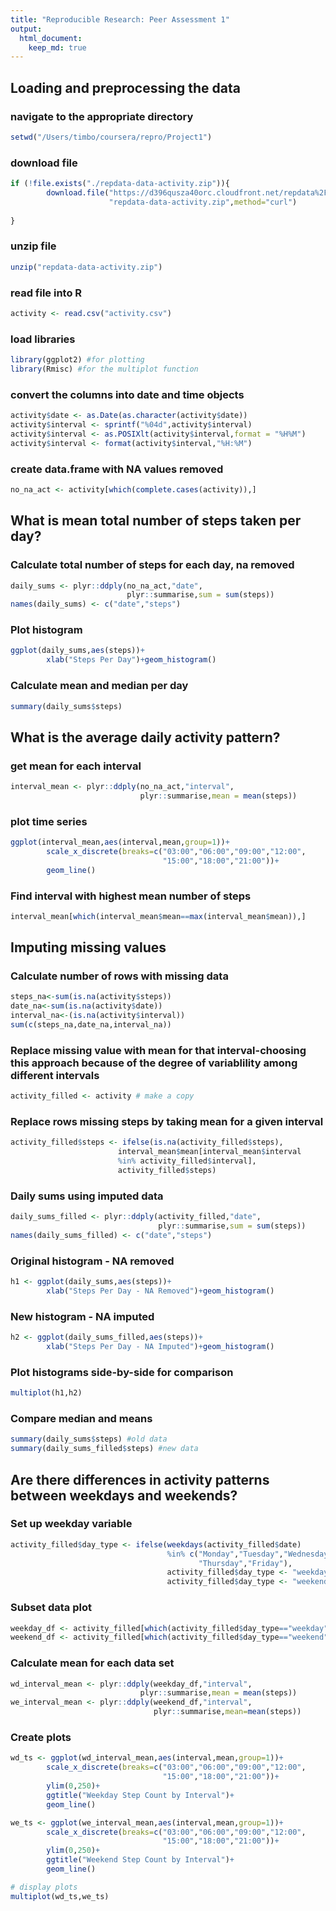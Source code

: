 ```yaml
---
title: "Reproducible Research: Peer Assessment 1"
output: 
  html_document:
    keep_md: true
---
```



## Loading and preprocessing the data
### navigate to the appropriate directory
```r
setwd("/Users/timbo/coursera/repro/Project1")
```

### download file
```r
if (!file.exists("./repdata-data-activity.zip")){
        download.file("https://d396qusza40orc.cloudfront.net/repdata%2Fdata%2Factivity.zip",
                      "repdata-data-activity.zip",method="curl")
        
}
```

### unzip file
```r
unzip("repdata-data-activity.zip")
```

### read file into R
```r
activity <- read.csv("activity.csv")
```

### load libraries
```r
library(ggplot2) #for plotting
library(Rmisc) #for the multiplot function
```

### convert the columns into date and time objects
```r
activity$date <- as.Date(as.character(activity$date))
activity$interval <- sprintf("%04d",activity$interval)
activity$interval <- as.POSIXlt(activity$interval,format = "%H%M")
activity$interval <- format(activity$interval,"%H:%M")
```

### create data.frame with NA values removed
```r
no_na_act <- activity[which(complete.cases(activity)),]
```

## What is mean total number of steps taken per day?
### Calculate total number of steps for each day, na removed
```r
daily_sums <- plyr::ddply(no_na_act,"date",
                          plyr::summarise,sum = sum(steps))
names(daily_sums) <- c("date","steps")
```

### Plot histogram
```r
ggplot(daily_sums,aes(steps))+
        xlab("Steps Per Day")+geom_histogram()
```

### Calculate mean and median per day
```r
summary(daily_sums$steps)
```

## What is the average daily activity pattern?
### get mean for each interval
```r
interval_mean <- plyr::ddply(no_na_act,"interval",
                             plyr::summarise,mean = mean(steps))
```

### plot time series
```r
ggplot(interval_mean,aes(interval,mean,group=1))+
        scale_x_discrete(breaks=c("03:00","06:00","09:00","12:00",
                                  "15:00","18:00","21:00"))+
        geom_line()
```

### Find interval with highest mean number of steps
```r
interval_mean[which(interval_mean$mean==max(interval_mean$mean)),]
```

## Imputing missing values
### Calculate number of rows with missing data
```r
steps_na<-sum(is.na(activity$steps))
date_na<-sum(is.na(activity$date))
interval_na<-(is.na(activity$interval))
sum(c(steps_na,date_na,interval_na))
```

### Replace missing value with mean for that interval-choosing this approach because of the degree of variablility among different intervals
```r
activity_filled <- activity # make a copy
```

### Replace rows missing steps by taking mean for a given interval
```r
activity_filled$steps <- ifelse(is.na(activity_filled$steps),
                        interval_mean$mean[interval_mean$interval
                        %in% activity_filled$interval],
                        activity_filled$steps)
```

### Daily sums using imputed data
```r
daily_sums_filled <- plyr::ddply(activity_filled,"date",
                                 plyr::summarise,sum = sum(steps))
names(daily_sums_filled) <- c("date","steps")
```

### Original histogram - NA removed
```r
h1 <- ggplot(daily_sums,aes(steps))+
        xlab("Steps Per Day - NA Removed")+geom_histogram()
```

### New histogram - NA imputed
```r
h2 <- ggplot(daily_sums_filled,aes(steps))+
        xlab("Steps Per Day - NA Imputed")+geom_histogram()
```

### Plot histograms side-by-side for comparison
```r
multiplot(h1,h2)
```

### Compare median and means
```r
summary(daily_sums$steps) #old data
summary(daily_sums_filled$steps) #new data
```

## Are there differences in activity patterns between weekdays and weekends?
### Set up weekday variable
```r
activity_filled$day_type <- ifelse(weekdays(activity_filled$date)       
                                   %in% c("Monday","Tuesday","Wednesday",
                                          "Thursday","Friday"),
                                   activity_filled$day_type <- "weekday",
                                   activity_filled$day_type <- "weekend")
```

### Subset data plot
```r
weekday_df <- activity_filled[which(activity_filled$day_type=="weekday"),]
weekend_df <- activity_filled[which(activity_filled$day_type=="weekend"),]
```

### Calculate mean for each data set
```r
wd_interval_mean <- plyr::ddply(weekday_df,"interval",
                             plyr::summarise,mean = mean(steps))
we_interval_mean <- plyr::ddply(weekend_df,"interval",
                                plyr::summarise,mean=mean(steps))
```

### Create plots
```r
wd_ts <- ggplot(wd_interval_mean,aes(interval,mean,group=1))+
        scale_x_discrete(breaks=c("03:00","06:00","09:00","12:00",
                                  "15:00","18:00","21:00"))+
        ylim(0,250)+
        ggtitle("Weekday Step Count by Interval")+
        geom_line()

we_ts <- ggplot(we_interval_mean,aes(interval,mean,group=1))+
        scale_x_discrete(breaks=c("03:00","06:00","09:00","12:00",
                                  "15:00","18:00","21:00"))+
        ylim(0,250)+
        ggtitle("Weekend Step Count by Interval")+
        geom_line()

# display plots
multiplot(wd_ts,we_ts)
```
